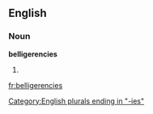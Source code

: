 ==English==

===Noun===
'''belligerencies'''

# {{plural of|[[belligerency]]}}

[[Category:English plurals ending in "-ies"]]

[[fr:belligerencies]]